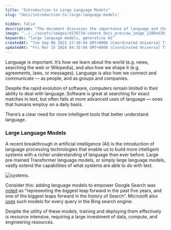 ```yaml
---
title: "Introduction to Large Language Models"
slug: "docs/introduction-to-large-language-models"

hidden: false
description: "The document discusses the importance of language and the limitations of current software in understanding it. It highlights the recent breakthrough in artificial intelligence with large language models that greatly enhance text understanding and generation in software systems, but also notes the resource-intensive process of training and deploying these models."
image: "../../assets/images/d176734-cohere_docs_preview_image_1200x630_copy.jpg"  
keywords: "large language models, generative AI"
createdAt: "Tue Sep 06 2022 17:30:44 GMT+0000 (Coordinated Universal Time)"
updatedAt: "Fri Mar 15 2024 04:35:04 GMT+0000 (Coordinated Universal Time)"
---
```

Language is important. It’s how we learn about the world (e.g. news, searching the web or Wikipedia), and also how we shape it (e.g. agreements, laws, or messages). Language is also how we connect and communicate — as people, and as groups and companies.

Despite the rapid evolution of software, computers remain limited in their ability to deal with language. Software is great at searching for exact matches in text, but often fails at more advanced uses of language — ones that humans employ on a daily basis.

There’s a clear need for more intelligent tools that better understand language.

### Large Language Models

A recent breakthrough in artificial intelligence (AI) is the introduction of language processing technologies that enable us to build more intelligent systems with a richer understanding of language than ever before. Large pre-trained Transformer language models, or simply large language models, vastly extend the capabilities of what systems are able to do with text.

<img src='../../assets/images/edb518d-IntroToLLM_Visual_1.png' alt='systems.' />


Consider this: adding language models to empower Google Search was <a href="https://blog.google/products/search/search-language-understanding-bert/" target="_blank">noted</a> as “representing the biggest leap forward in the past five years, and one of the biggest leaps forward in the history of Search“. Microsoft also <a href="https://azure.microsoft.com/en-us/blog/bing-delivers-its-largest-improvement-in-search-experience-using-azure-gpus/" target="_blank">uses</a> such models for every query in the Bing search engine.

Despite the utility of these models, training and deploying them effectively is resource intensive, requiring a large investment of data, compute, and engineering resources.
